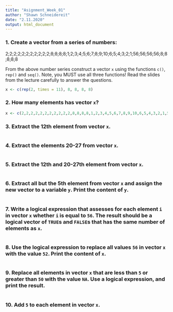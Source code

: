```yaml
---
title: "Asignment_Week_01"
author: "Shawn Schneidereit"
date: "2.11.2020"
output: html_document
---
```


### 1. Create a vector from a series of numbers:

2;2;2;2;2;2;2;2;2;2;2;8;8;8;8;1;2;3;4;5;6;7;8;9;10;6;5;4;3;2;1;56;56;56;56;8;8;8;8;8

From the above number series construct a vector `x` using the functions `c()`, `rep()` and `seq()`. Note, you MUST use all three functions! Read the slides from the lecture carefully to answer the questions.

```r
x <- c(rep(2, times = 11), 8, 8, 8, 8)

```

### 2. How many elements has vector `x`?

```r
x <- c(2,2,2,2,2,2,2,2,2,2,2,8,8,8,8,1,2,3,4,5,6,7,8,9,10,6,5,4,3,2,1,56,56,56,56,8,8,8,8,8)

```

### 3. Extract the 12th element from vector `x`.

```r

```

### 4. Extract the elements 20-27 from vector `x`.

```r

```

### 5. Extract the 12th and 20-27th element from vector `x`.

```r

```

### 6. Extract all but the 5th element from vector `x` and assign the new vector to a variable `y`. Print the content of `y`.

```r

```

### 7. Write a logical expression that assesses for each element `i` in vector `x` whether `i` is equal to `56`. The result should be a logical vector of `TRUE`s and `FALSE`s that has the same number of elements as `x`.

```r

```

### 8. Use the logical expression to replace all values `56` in vector `x` with the value `52`. Print the content of `x`.

```r

```

### 9. Replace all elements in vector `x` that are less than `5` or greater than `50` with the value `NA`. Use a logical expression, and print the result.

```r

```

### 10. Add `5` to each element in vector `x`.

```r

```
